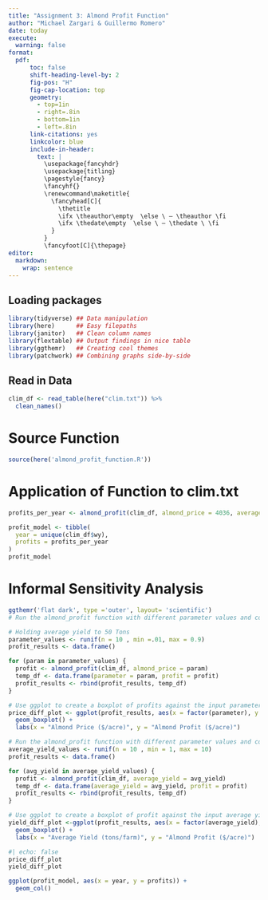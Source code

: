 ```yaml
---
title: "Assignment 3: Almond Profit Function"
author: "Michael Zargari & Guillermo Romero"
date: today
execute:
  warning: false
format:
  pdf:
      toc: false
      shift-heading-level-by: 2
      fig-pos: "H"
      fig-cap-location: top
      geometry:
        - top=1in
        - right=.8in
        - bottom=1in
        - left=.8in
      link-citations: yes
      linkcolor: blue
      include-in-header:
        text: |
          \usepackage{fancyhdr}
          \usepackage{titling}
          \pagestyle{fancy}
          \fancyhf{}
          \renewcommand\maketitle{
            \fancyhead[C]{
              \thetitle
              \ifx \theauthor\empty  \else \ – \theauthor \fi
              \ifx \thedate\empty  \else \ – \thedate \ \fi
            }
          }
          \fancyfoot[C]{\thepage}
editor:
  markdown:
    wrap: sentence
---
```


## Loading packages

```r
library(tidyverse) ## Data manipulation
library(here)      ## Easy filepaths
library(janitor)   ## Clean column names
library(flextable) ## Output findings in nice table
library(ggthemr)   ## Creating cool themes
library(patchwork) ## Combining graphs side-by-side
```

## Read in Data

```r
clim_df <- read_table(here("clim.txt")) %>% 
  clean_names()
```

# Source Function

```r
source(here('almond_profit_function.R'))
```

# Application of Function to clim.txt

```r
profits_per_year <- almond_profit(clim_df, almond_price = 4036, average_yield = 50)

profit_model <- tibble(
  year = unique(clim_df$wy),
  profits = profits_per_year
)
profit_model
```
# Informal Sensitivity Analysis

```r

ggthemr('flat dark', type ='outer', layout= 'scientific')
# Run the almond_profit function with different parameter values and collect the results

# Holding average yield to 50 Tons
parameter_values <- runif(n = 10 , min =.01, max = 0.9)
profit_results <- data.frame()

for (param in parameter_values) {
  profit <- almond_profit(clim_df, almond_price = param)
  temp_df <- data.frame(parameter = param, profit = profit)
  profit_results <- rbind(profit_results, temp_df)
}

# Use ggplot to create a boxplot of profits against the input parameters
price_diff_plot <- ggplot(profit_results, aes(x = factor(parameter), y = profit)) +
  geom_boxplot() +
  labs(x = "Almond Price ($/acre)", y = "Almond Profit ($/acre)") 
```

```r
# Run the almond_profit function with different parameter values and collect the results
average_yield_values <- runif(n = 10 , min = 1, max = 10)
profit_results <- data.frame()

for (avg_yield in average_yield_values) {
  profit <- almond_profit(clim_df, average_yield = avg_yield)
  temp_df <- data.frame(average_yield = avg_yield, profit = profit)
  profit_results <- rbind(profit_results, temp_df)
}

# Use ggplot to create a boxplot of profit against the input average yield values
yield_diff_plot <-ggplot(profit_results, aes(x = factor(average_yield), y = profit)) +
  geom_boxplot() +
  labs(x = "Average Yield (tons/farm)", y = "Almond Profit ($/acre)")
```
```r
#| echo: false
price_diff_plot 
yield_diff_plot
```

```r

ggplot(profit_model, aes(x = year, y = profits)) +
  geom_col()
```
